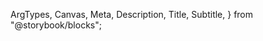   ArgTypes,
  Canvas,
  Meta,
  Description,
  Title,
  Subtitle,
} from "@storybook/blocks";


<Meta of={CalendarStories} title="Docs" />

<Title of={CalendarStories} />
<Subtitle of={CalendarStories} />
<ComponentDetails />

<Description of={CalendarStories} />

## Standard

<Canvas of={CalendarStories.Default} />

## Abbreviated weekdays

<Canvas of={CalendarStories.AbbreviatedWeekdays} />

## Range selection

For calendars with a selected range:

- `.is-selection-start` class goes on the first day in the selection, and `.is-range-start` goes on the first day of each week or month in the middle of a selection (but not the first day of the selection)
- `.is-selection-end` goes on the last day of the selection, and `.is-range-end goes` on the last day of each week or month in the middle of the selection (but not on the last day of the selection)

<Canvas of={CalendarStories.RangeSelection} />

## Focused

<Canvas of={CalendarStories.Focused} />

## Disabled

<Canvas of={CalendarStories.Disabled} />

## Properties

The component accepts the following inputs (properties):

<ArgTypes />

## Tagged releases

<TaggedReleases />
